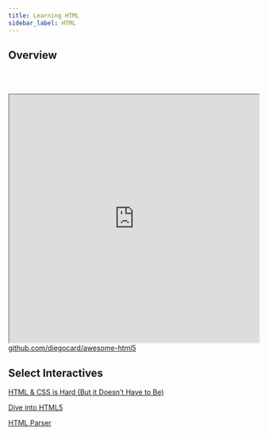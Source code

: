 ```yaml
---
title: Learning HTML
sidebar_label: HTML
---
```


## Overview

<br></br>
<iframe src="https://webdevscom.github.io/resources/116" width="100%" height="500" title="CSS Stacking, Absolute 1"></iframe>
<figcaption><a href = "https://github.com/diegocard/awesome-html5">github.com/diegocard/awesome-html5</a></figcaption>

## Select Interactives

[HTML & CSS is Hard (But it Doesn’t Have to Be)](https://www.internetingishard.com/)

[Dive into HTML5](http://diveinto.html5doctor.com/)

[HTML Parser](https://htmlparser.info/)
